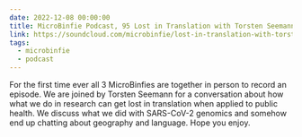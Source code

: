 ```yaml
---
date: 2022-12-08 00:00:00
title: MicroBinfie Podcast, 95 Lost in Translation with Torsten Seemann
link: https://soundcloud.com/microbinfie/lost-in-translation-with-torsten-seemann
tags:
  - microbinfie
  - podcast
---
```

For the first time ever all 3 MicroBinfies are together in person to
record an episode. We are joined by Torsten Seemann for a conversation
about how what we do in research can get lost in translation when
applied to public health. We discuss what we did with SARS-CoV-2
genomics and somehow end up chatting about geography and language.
Hope you enjoy.

